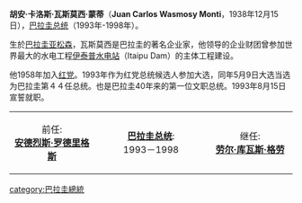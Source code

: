 '''胡安·卡洛斯·瓦斯莫西·蒙蒂'''（'''Juan Carlos Wasmosy Monti'''，1938年12月15日），[[巴拉圭总统|巴拉圭总统]]（1993年-1998年）。

生於[[巴拉圭|巴拉圭]][[亚松森|亚松森]]，瓦斯莫西是巴拉圭的著名企业家，他领导的企业财团曾参加世界最大的水电工程[[伊泰普水电站|伊泰普水电站]]（Itaipu Dam）的主体工程建设。

他1958年加入[[红党|红党]]。1993年作为红党总统候选人参加大选，同年5月9日大选当选为巴拉圭第４４任总统。也是巴拉圭40年来的第一位文职总统。1993年8月15日宣誓就职。

{| align="center" cellpadding="2" border="2"
|-
| width="30%" align="center" | 前任:<br>'''[[安德烈斯·罗德里格斯|安德烈斯·罗德里格斯]]'''
| width="40%" align="center" | '''[[巴拉圭总统|巴拉圭总统]]''':<br>1993－1998
| width="30%" align="center" | 继任:<br>'''[[劳尔·库瓦斯·格劳|劳尔·库瓦斯·格劳]]'''
|}

{{Authority control}}
[[category:巴拉圭總統|category:巴拉圭總統]]